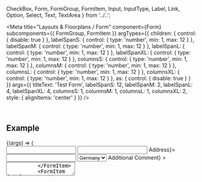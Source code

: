   CheckBox,
  Form,
  FormGroup,
  FormItem,
  Input,
  InputType,
  Label,
  Link,
  Option,
  Select,
  Text,
  TextArea
} from '../..';

<Meta
  title="Layouts & Floorplans / Form"
  component={Form}
  subcomponents={{ FormGroup, FormItem }}
  argTypes={{
    children: { control: { disable: true } },
    labelSpanS: { control: { type: 'number', min: 1, max: 12 } },
    labelSpanM: { control: { type: 'number', min: 1, max: 12 } },
    labelSpanL: { control: { type: 'number', min: 1, max: 12 } },
    labelSpanXL: { control: { type: 'number', min: 1, max: 12 } },
    columnsS: { control: { type: 'number', min: 1, max: 12 } },
    columnsM: { control: { type: 'number', min: 1, max: 12 } },
    columnsL: { control: { type: 'number', min: 1, max: 12 } },
    columnsXL: { control: { type: 'number', min: 1, max: 12 } },
    as: { control: { disable: true } }
  }}
  args={{
    titleText: 'Test Form',
    labelSpanS: 12,
    labelSpanM: 2,
    labelSpanL: 4,
    labelSpanXL: 4,
    columnsS: 1,
    columnsM: 1,
    columnsL: 1,
    columnsXL: 2,
    style: { alignItems: 'center' }
  }}
/>

<DocsHeader />

<br />

## Example

<Canvas>
  <Story name="Default">
    {(args) => (
      <Form {...args}>
        <FormItem label="Sole Form Item">
          <Input type={InputType.Text} />
        </FormItem>
        <FormGroup titleText="Personal Data">
          <FormItem label="Name">
            <Input type={InputType.Text} />
          </FormItem>
          <FormItem label={<Label>Address</Label>}>
            <Input type={InputType.Text} />
          </FormItem>
          <FormItem label="Country">
            <Select>
              <Option>Germany</Option>
              <Option>France</Option>
              <Option>Italy</Option>
            </Select>
          </FormItem>
          <FormItem
            style={{ alignSelf: 'start' }}
            label={<Label style={{ alignSelf: 'start', paddingTop: '0.25rem' }}>Additional Comment</Label>}
          >
            <TextArea
              rows={5}
              style={{ width: '210px', '--_ui5_textarea_margin': 0 }}
              placeholder="The styles of the Label of the TextArea FormItem is set to: alignSelf: 'start', paddingTop: '0.25rem'"
            />
          </FormItem>
          <FormItem label="Home address">
            <CheckBox checked />
          </FormItem>
        </FormGroup>
        <FormGroup titleText="Company Data">
          <FormItem label={'Company Name'}>
            <Input type={InputType.Text} />
          </FormItem>
          <FormItem label="Company Address">
            <Input type={InputType.Text} />
          </FormItem>
          <FormItem label="Company City">
            <Input type={InputType.Text} />
          </FormItem>
          <FormItem label="Company Country">
            <Input type={InputType.Text} />
          </FormItem>
          <FormItem label="Number of Employees">
            <Input type={InputType.Number} value="5000" disabled />
          </FormItem>
          <FormItem label="Member of Partner Network">
            <CheckBox checked />
          </FormItem>
        </FormGroup>
        <FormGroup titleText="Marketing Data">
          <FormItem label="Email">
            <Input type={InputType.Email} />
          </FormItem>
          <FormItem label="Company Email">
            <Input type={InputType.Email} />
          </FormItem>
          <FormItem label="I want to receive the newsletter">
            <CheckBox />
          </FormItem>
        </FormGroup>
        <FormGroup titleText="Contact">
          <FormItem label="Website">
            <Link href={'https://sap.github.io/ui5-webcomponents-react'}>
              https://sap.github.io/ui5-webcomponents-react
            </Link>
          </FormItem>
          <FormItem label="Email">
            <Link>some.one@sap.com</Link>
          </FormItem>
          <FormItem label="Slack">
            <Link href={'https://openui5.slack.com/archives/CSQEJ2J04'}>#webcomponents-react</Link>
          </FormItem>
          <FormItem label="Company">
            <Text>SAP</Text>
          </FormItem>
          <FormItem label="Company Headquarter">
            <Text>Walldorf, Germany</Text>
          </FormItem>
        </FormGroup>
      </Form>
    )}
  </Story>
</Canvas>

## Properties

<ArgsTableWithNote story="." />

### Usage Notes

Please note that the `FormGroup` and `FormItem` components are only used for calculating the final layout of the `Form`,
thus they don't accept any other props than the specified ones, especially no `className`, `style` or `ref`.

<Footer />
